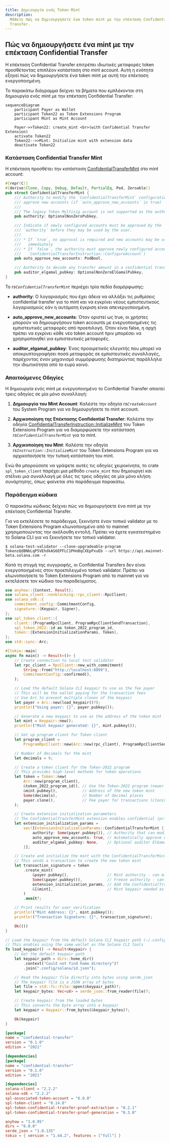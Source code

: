 ```yaml
---
title: Δημιουργία ενός Token Mint
description:
  Μάθετε πώς να δημιουργήσετε ένα token mint με την επέκταση Confidential
  Transfer.
---
```


## Πώς να δημιουργήσετε ένα mint με την επέκταση Confidential Transfer

Η επέκταση Confidential Transfer επιτρέπει ιδιωτικές μεταφορές token
προσθέτοντας επιπλέον κατάσταση στο mint account. Αυτή η ενότητα εξηγεί πώς να
δημιουργήσετε ένα token mint με αυτή την επέκταση ενεργοποιημένη.

Το παρακάτω διάγραμμα δείχνει τα βήματα που εμπλέκονται στη δημιουργία ενός mint
με την επέκταση Confidential Transfer:

```mermaid title="Create Mint with Confidential Transfer Extension"
sequenceDiagram
    participant Payer as Wallet
    participant Token22 as Token Extensions Program
    participant Mint as Mint Account

    Payer->>Token22: create_mint <br>(with Confidential Transfer Extension)
    activate Token22
    Token22-->>Mint: Initialize mint with extension data
    deactivate Token22
```

### Κατάσταση Confidential Transfer Mint

Η επέκταση προσθέτει την κατάσταση
[ConfidentialTransferMint](https://github.com/solana-program/token-2022/blob/efd0c957fefbd79882d77df5fb2dac88c001249c/program/src/extension/confidential_transfer/mod.rs#L48-L69)
στο mint account:

```rust title="Confidential Mint State"
#[repr(C)]
#[derive(Clone, Copy, Debug, Default, PartialEq, Pod, Zeroable)]
pub struct ConfidentialTransferMint {
    /// Authority to modify the `ConfidentialTransferMint` configuration and to
    /// approve new accounts (if `auto_approve_new_accounts` is true)
    ///
    /// The legacy Token Multisig account is not supported as the authority
    pub authority: OptionalNonZeroPubkey,

    /// Indicate if newly configured accounts must be approved by the
    /// `authority` before they may be used by the user.
    ///
    /// * If `true`, no approval is required and new accounts may be used
    ///   immediately
    /// * If `false`, the authority must approve newly configured accounts (see
    ///   `ConfidentialTransferInstruction::ConfigureAccount`)
    pub auto_approve_new_accounts: PodBool,

    /// Authority to decode any transfer amount in a confidential transfer.
    pub auditor_elgamal_pubkey: OptionalNonZeroElGamalPubkey,
}
```

Το _rs`ConfidentialTransferMint`_ περιέχει τρία πεδία διαμόρφωσης:

- **authority**: Ο λογαριασμός που έχει άδεια να αλλάξει τις ρυθμίσεις
  confidential transfer για το mint και να εγκρίνει νέους εμπιστευτικούς
  λογαριασμούς εάν η αυτόματη έγκριση είναι απενεργοποιημένη.

- **auto_approve_new_accounts**: Όταν οριστεί ως true, οι χρήστες μπορούν να
  δημιουργήσουν token accounts με ενεργοποιημένες τις εμπιστευτικές μεταφορές
  από προεπιλογή. Όταν είναι false, η αρχή πρέπει να εγκρίνει κάθε νέο token
  account πριν μπορέσει να χρησιμοποιηθεί για εμπιστευτικές μεταφορές.

- **auditor_elgamal_pubkey**: Ένας προαιρετικός ελεγκτής που μπορεί να
  αποκρυπτογραφήσει ποσά μεταφοράς σε εμπιστευτικές συναλλαγές, παρέχοντας έναν
  μηχανισμό συμμόρφωσης διατηρώντας παράλληλα την ιδιωτικότητα από το ευρύ
  κοινό.

### Απαιτούμενες Οδηγίες

Η δημιουργία ενός mint με ενεργοποιημένο το Confidential Transfer απαιτεί τρεις
οδηγίες σε μία μόνο συναλλαγή:

1. **Δημιουργία του Mint Account**: Καλέστε την οδηγία _rs`CreateAccount`_ του
   System Program για να δημιουργήσετε το mint account.

2. **Αρχικοποίηση της Επέκτασης Confidential Transfer**: Καλέστε την οδηγία
   [ConfidentialTransferInstruction::InitializeMint](https://github.com/solana-program/token-2022/blob/efd0c957fefbd79882d77df5fb2dac88c001249c/program/src/extension/confidential_transfer/processor.rs#L48)
   του Token Extensions Program για να διαμορφώσετε την κατάσταση
   _rs`ConfidentialTransferMint`_ για το mint.

3. **Αρχικοποίηση του Mint**: Καλέστε την οδηγία
   _rs`Instruction::InitializeMint`_ του Token Extensions Program για να
   αρχικοποιήσετε την τυπική κατάσταση του mint.

Ενώ θα μπορούσατε να γράψετε αυτές τις οδηγίες χειροκίνητα, το crate
`spl_token_client` παρέχει μια μέθοδο `create_mint` που δημιουργεί και στέλνει
μια συναλλαγή με όλες τις τρεις οδηγίες σε μία μόνο κλήση συνάρτησης, όπως
φαίνεται στο παράδειγμα παρακάτω.

### Παράδειγμα κώδικα

Ο παρακάτω κώδικας δείχνει πώς να δημιουργήσετε ένα mint με την επέκταση
Confidential Transfer.

Για να εκτελέσετε το παράδειγμα, ξεκινήστε έναν τοπικό validator με το Token
Extensions Program κλωνοποιημένο από το mainnet χρησιμοποιώντας την ακόλουθη
εντολή. Πρέπει να έχετε εγκατεστημένο το Solana CLI για να ξεκινήσετε τον τοπικό
validator.

```terminal
$ solana-test-validator --clone-upgradeable-program TokenzQdBNbLqP5VEhdkAS6EPFLC1PHnBqCXEpPxuEb --url https://api.mainnet-beta.solana.com -r
```

<Callout type="info">
  Κατά τη στιγμή της συγγραφής, οι Confidential Transfers δεν είναι
  ενεργοποιημένες στον προεπιλεγμένο τοπικό validator. Πρέπει να κλωνοποιήσετε
  το Token Extensions Program από το mainnet για να εκτελέσετε τον κώδικα του
  παραδείγματος.
</Callout>

<CodeTabs flags="r">

```rust !! title="main.rs"
use anyhow::{Context, Result};
use solana_client::nonblocking::rpc_client::RpcClient;
use solana_sdk::{
    commitment_config::CommitmentConfig,
    signature::{Keypair, Signer},
};
use spl_token_client::{
    client::{ProgramRpcClient, ProgramRpcClientSendTransaction},
    spl_token_2022::id as token_2022_program_id,
    token::{ExtensionInitializationParams, Token},
};
use std::sync::Arc;

#[tokio::main]
async fn main() -> Result<()> {
    // Create connection to local test validator
    let rpc_client = RpcClient::new_with_commitment(
        String::from("http://localhost:8899"),
        CommitmentConfig::confirmed(),
    );

    // Load the default Solana CLI keypair to use as the fee payer
    // This will be the wallet paying for the transaction fees
    // Use Arc to prevent multiple clones of the keypair
    let payer = Arc::new(load_keypair()?);
    println!("Using payer: {}", payer.pubkey());

    // Generate a new keypair to use as the address of the token mint
    let mint = Keypair::new();
    println!("Mint keypair generated: {}", mint.pubkey());

    // Set up program client for Token client
    let program_client =
        ProgramRpcClient::new(Arc::new(rpc_client), ProgramRpcClientSendTransaction);

    // Number of decimals for the mint
    let decimals = 9;

    // Create a token client for the Token-2022 program
    // This provides high-level methods for token operations
    let token = Token::new(
        Arc::new(program_client),
        &token_2022_program_id(), // Use the Token-2022 program (newer version with extensions)
        &mint.pubkey(),           // Address of the new token mint
        Some(decimals),           // Number of decimal places
        payer.clone(),            // Fee payer for transactions (cloning Arc, not keypair)
    );

    // Create extension initialization parameters
    // The ConfidentialTransferMint extension enables confidential (private) transfers of tokens
    let extension_initialization_params =
        vec![ExtensionInitializationParams::ConfidentialTransferMint {
            authority: Some(payer.pubkey()), // Authority that can modify confidential transfer settings
            auto_approve_new_accounts: true, // Automatically approve new confidential accounts
            auditor_elgamal_pubkey: None,    // Optional auditor ElGamal public key
        }];

    // Create and initialize the mint with the ConfidentialTransferMint extension
    // This sends a transaction to create the new token mint
    let transaction_signature = token
        .create_mint(
            &payer.pubkey(),                 // Mint authority - can mint new tokens
            Some(&payer.pubkey()),           // Freeze authority - can freeze token accounts
            extension_initialization_params, // Add the ConfidentialTransferMint extension
            &[&mint],                        // Mint keypair needed as signer
        )
        .await?;

    // Print results for user verification
    println!("Mint Address: {}", mint.pubkey());
    println!("Transaction Signature: {}", transaction_signature);

    Ok(())
}

// Load the keypair from the default Solana CLI keypair path (~/.config/solana/id.json)
// This enables using the same wallet as the Solana CLI tools
fn load_keypair() -> Result<Keypair> {
    // Get the default keypair path
    let keypair_path = dirs::home_dir()
        .context("Could not find home directory")?
        .join(".config/solana/id.json");

    // Read the keypair file directly into bytes using serde_json
    // The keypair file is a JSON array of bytes
    let file = std::fs::File::open(&keypair_path)?;
    let keypair_bytes: Vec<u8> = serde_json::from_reader(file)?;

    // Create keypair from the loaded bytes
    // This converts the byte array into a keypair
    let keypair = Keypair::from_bytes(&keypair_bytes)?;

    Ok(keypair)
}
```

```toml !! title="Cargo.toml"
[package]
name = "confidential-transfer"
version = "0.1.0"
edition = "2021"

[dependencies]
[package]
name = "confidential-transfer"
version = "0.1.0"
edition = "2021"

[dependencies]
solana-client = "2.2.2"
solana-sdk = "2.2.2"
spl-associated-token-account = "6.0.0"
spl-token-client = "0.14.0"
spl-token-confidential-transfer-proof-extraction = "0.2.1"
spl-token-confidential-transfer-proof-generation = "0.3.0"

anyhow = "1.0.95"
dirs = "6.0.0"
serde_json = "1.0.135"
tokio = { version = "1.44.2", features = ["full"] }
```

</CodeTabs>
